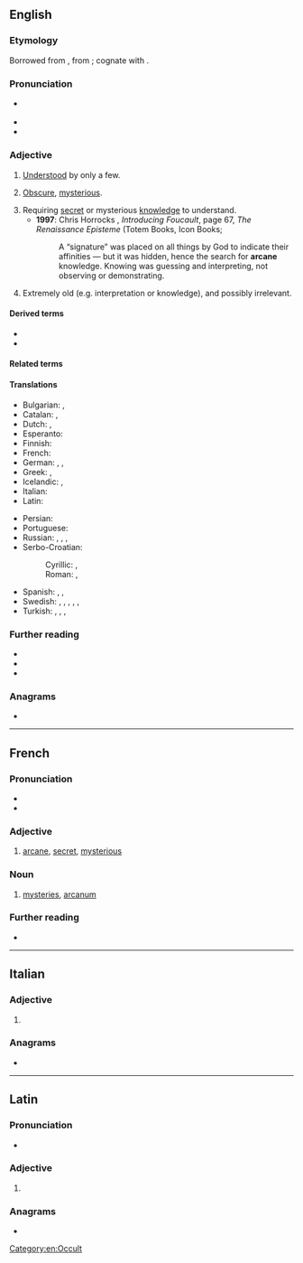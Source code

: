 ==English==

===Etymology===
{{root|en|ine-pro|*h₂erk-}}
Borrowed from {{bor|en|la|arcānus|t=hidden, secret}}, from {{m|la|arceō|t=to shut up, enclose}}; cognate with {{cog|la|arca|t=a chest}}.

===Pronunciation===
* {{a|GA}} {{IPA|en|/ɑɹˈkeɪn/}}
* {{audio|en|en-us-arcane.ogg|Audio (US)}}
* {{rhymes|en|eɪn}}

===Adjective===
{{en-adj}}

# [[understood|Understood]] by only a few.
#: {{syn|en|esoteric}}
#: {{ant|en|mundane}}
#: {{ux|en|'''arcane''' rituals}}
# {{lb|en|by extension}} [[obscure|Obscure]], [[mysterious]].
#: {{syn|en|enigmatic|esoteric|recondite|clandestine}}
#: {{ux|en|'''arcane''' origins}}
#: {{ux|en|'''arcane''' details}}
# Requiring [[secret]] or mysterious [[knowledge]] to understand.
#* '''1997''': Chris Horrocks<!-- illustrated by Zoran Jevtic -->, ''Introducing Foucault'', page 67, ''The Renaissance Episteme'' (Totem Books, Icon Books; {{ISBN|1840460865}}
#*: A “signature” was placed on all things by God to indicate their affinities — but it was hidden, hence the search for '''arcane''' knowledge. Knowing was guessing and interpreting, not observing or demonstrating.
# Extremely old (e.g. interpretation or knowledge), and possibly irrelevant.
#:{{ux|en|An '''arcane''' law}}

====Derived terms====
* {{l|en|arcanely}}
* {{l|en|arcaneness}}

====Related terms====
{{rootsee|en|h₂erk}}

====Translations====
{{trans-top|understood by only a few; obscure}}
* Bulgarian: {{t+|bg|тайнствен}}, {{t+|bg|езотеричен}}
* Catalan: {{t+|ca|arcà|m}}, {{t+|ca|secret|m}}
* Dutch: {{t+|nl|geheim}}, {{t+|nl|duister}}
* Esperanto: {{t+|eo|arkana}}
* Finnish: {{t+|fi|salainen}}
* French: {{t+|fr|arcane}}
* German: {{t+|de|geheim}}, {{t+|de|geheimnisvoll}}, {{t+|de|obskur}}
* Greek: {{t+|el|απόκρυφος|m}}, {{t+|el|μυστικός|m}}
* Icelandic: {{t|is|hulinn|m}}, {{t|is|dulinn|m}}
* Italian: {{t+|it|arcano}}
* Latin: {{t|la|arcānus}}
{{trans-mid}}
* Persian: {{t+|fa|سری|tr=sirriyy}}
* Portuguese: {{t+|pt|arcano}}
* Russian: {{t+|ru|та́йный}}, {{t+|ru|таи́нственный}}, {{t+|ru|мисти́ческий}}, {{t+|ru|скры́тый}}
* Serbo-Croatian:
*: Cyrillic: {{t|sh|таја̀нствен}}, {{t|sh|ми̏стерио̄зан}}
*: Roman: {{t+|sh|tajànstven}}, {{t+|sh|mȉsteriōzan}}
* Spanish: {{t+|es|arcano}}, {{t+|es|secreto}}, {{t|es|misterioso}}
* Swedish: {{t+|sv|esoterisk}}, {{t+|sv|mystisk}}, {{t+|sv|hemlig}}, {{t+|sv|fördold}}, {{t+|sv|svårtillgänglig}}, {{t+|sv|sekret}} {{qualifier|antiquated; if used, only in old remnants (ca. –1900) of public administration and law}}
* Turkish: {{t+|tr|esrarlı}}, {{t+|tr|gizemli}}, {{t+|tr|saklı}}, {{t+|tr|içrek}}
{{trans-bottom}}

===Further reading===
* {{R:Webster 1913}}
* {{R:Century 1911}}
* {{R:OneLook}}

===Anagrams===
* {{anagrams|en|a=aacenr|carane}}

[[Category:en:Occult]]

----

==French==

===Pronunciation===
* {{fr-IPA}}
* {{audio|fr|LL-Q150 (fra)-WikiLucas00-arcane.wav|Audio}}

===Adjective===
{{fr-adj}}

# {{lb|fr|dated}} [[#English|arcane]], [[secret]], [[mysterious]]

===Noun===
{{fr-noun|m}}

# {{lb|fr|chiefly|in the plural}} [[mystery|mysteries]], [[arcanum]]

===Further reading===
* {{R:TLFi}}

----

==Italian==

===Adjective===
{{head|it|adjective form}}

# {{adj form of|it|arcano||f|p}}

===Anagrams===
* {{anagrams|it|a=aacenr|Aracne|Carena|aracne|arance|carena|carnea|rancea}}

----

==Latin==

===Pronunciation===
* {{la-IPA|arcāne}}

===Adjective===
{{la-adj-form|arcāne}}

# {{inflection of|la|arcānus||voc|m|s}}

===Anagrams===
* {{l|la|ancrae}}